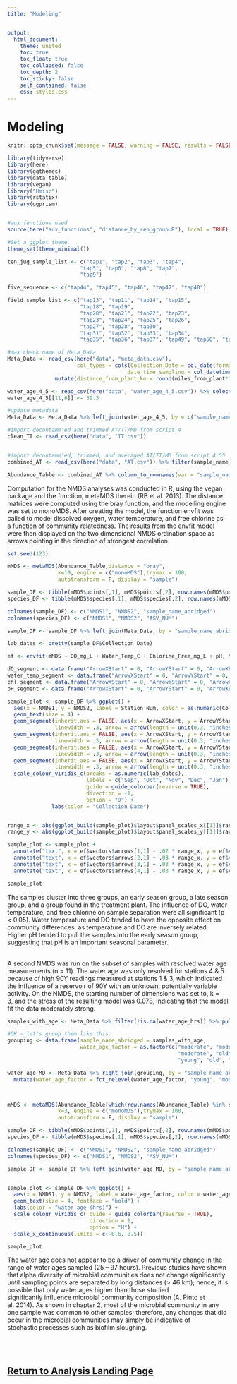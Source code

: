 ```yaml
---
title: "Modeling"


output:
  html_document:
    theme: united
    toc: true
    toc_float: true
    toc_collapsed: false
    toc_depth: 2
    toc_sticky: false
    self_contained: false
    css: styles.css
---
```


# Modeling


```r
knitr::opts_chunk$set(message = FALSE, warning = FALSE, results = FALSE, fig.align = 'center')

library(tidyverse)
library(here)
library(ggthemes)
library(data.table)
library(vegan)
library("Hmisc")
library(rstatix)
library(ggprism)


#aux functions used
source(here("aux_functions", "distance_by_rep_group.R"), local = TRUE)

#Set a ggplot theme
theme_set(theme_minimal())

```


```r

ten_jug_sample_list <- c("tap1", "tap2", "tap3", "tap4",
                       "tap5", "tap6", "tap8", "tap7",
                       "tap9")

five_sequence <- c("tap44", "tap45", "tap46", "tap47", "tap48")

field_sample_list <- c("tap13", "tap11", "tap14", "tap15",
                       "tap18", "tap19", 
                       "tap20", "tap21", "tap22", "tap23",
                       "tap23", "tap24", "tap25", "tap26",
                       "tap27", "tap28", "tap30",
                       "tap31", "tap32", "tap33", "tap34",
                       "tap35", "tap36", "tap37", "tap49", "tap50", "tap51", "tap52", "tap53", "tap54")

#max check name of Meta_Data
Meta_Data <- read_csv(here("data", "meta_data.csv"),
                      col_types = cols(Collection_Date = col_date(format = "%m/%d/%y"), date_time_filtering = col_datetime(format = "%m/%d/%y %H:%M"), 
                                      date_time_sampling = col_datetime(format = "%m/%d/%y %H:%M"),                                       date_time_yield_monitor_added = col_datetime(format = "%m/%d/%y %H:%M"))) %>% mutate(Station_Num = fct_relevel(Station_Num, "Post Filtration", "Post Chlorination", "Finished Water", "1", "3", "4", "5")) %>%
               mutate(distance_from_plant_km = round(miles_from_plant*1.61,2)) %>% mutate(Location_Clean = fct_relevel(Location_Clean, "Treatment Plant", "Stn. 1", "Stn. 3", "Stn. 4", "Stn. 5"))

water_age_4_5 <- read_csv(here("data", "water_age_4_5.csv")) %>% select(-Station_Num)
water_age_4_5[[11,6]] <- 39.3

#update metadata
Meta_Data <- Meta_Data %>% left_join(water_age_4_5, by = c("sample_name_abridged" = "sample_name")) %>% group_by(sample_name_abridged) %>% slice(1) %>% filter(sample_name_abridged != "tap12")

#import decontamm'ed and trimmed AT/TT/MD from script 4
clean_TT <- read_csv(here("data", "TT.csv"))


#import decontamm'ed, trimmed, and averaged AT/TT/MD from script 4.55
combined_AT <- read_csv(here("data", "AT.csv")) %>% filter(sample_name_abridged != "tap12")

Abundance_Table <- combined_AT %>% column_to_rownames(var = "sample_name_abridged")
```

Computation for the NMDS analyses was conducted in R, using the vegan package and the\ function, metaMDS therein (RB et al. 2013). The distance matrices were computed using the\ bray function, and the modelling engine was set to monoMDS. After creating the model, the\ function envfit was called to model dissolved oxygen, water temperature, and free chlorine as a\ function of community relatedness. The results from the envfit model were then displayed on the\ two dimensional NMDS ordination space as arrows pointing in the direction of strongest\ correlation.

```r

set.seed(123)

mMDS <- metaMDS(Abundance_Table,distance = "bray", 
                k=10, engine = c("monoMDS"),trymax = 100, 
                autotransform = F, display = "sample")

sample_DF <- tibble(mMDS$points[,1], mMDS$points[,2], row.names(mMDS$points))
species_DF <- tibble(mMDS$species[,1], mMDS$species[,2], row.names(mMDS$species))

colnames(sample_DF) <- c("NMDS1", "NMDS2", "sample_name_abridged")
colnames(species_DF) <- c("NMDS1", "NMDS2", "ASV_NUM")

sample_DF <- sample_DF %>% left_join(Meta_Data, by = "sample_name_abridged")

lab_dates <- pretty(sample_DF$Collection_Date)

ef <- envfit(mMDS ~ DO_mg_L + Water_Temp_C + Chlorine_Free_mg_L + pH, Meta_Data, na.rm = TRUE)

dO_segment <- data.frame("ArrowXStart" = 0, "ArrowYStart" = 0, "ArrowXEnd" = ef$vectors$arrows[1,1], "ArrowYEnd" = ef$vectors$arrows[1,2])
water_temp_segment <- data.frame("ArrowXStart" = 0, "ArrowYStart" = 0, "ArrowXEnd" = ef$vectors$arrows[2,1], "ArrowYEnd" = ef$vectors$arrows[2,2])
chl_segment <- data.frame("ArrowXStart" = 0, "ArrowYStart" = 0, "ArrowXEnd" = ef$vectors$arrows[3,1], "ArrowYEnd" = ef$vectors$arrows[3,2])
pH_segment <- data.frame("ArrowXStart" = 0, "ArrowYStart" = 0, "ArrowXEnd" = ef$vectors$arrows[4,1], "ArrowYEnd" = ef$vectors$arrows[4,2])

sample_plot <- sample_DF %>% ggplot() +
  aes(x = NMDS1, y = NMDS2, label = Station_Num, color = as.numeric(Collection_Date)) +
  geom_text(size = 4) +
  geom_segment(inherit.aes = FALSE, aes(x = ArrowXStart, y = ArrowYStart, xend = ArrowXEnd, yend = ArrowYEnd), data = dO_segment,
               linewidth = .3, arrow = arrow(length = unit(0.3, "inches"))) +
  geom_segment(inherit.aes = FALSE, aes(x = ArrowXStart, y = ArrowYStart, xend = ArrowXEnd, yend = ArrowYEnd), data = water_temp_segment,
               linewidth = .3, arrow = arrow(length = unit(0.3, "inches"))) +
  geom_segment(inherit.aes = FALSE, aes(x = ArrowXStart, y = ArrowYStart, xend = ArrowXEnd, yend = ArrowYEnd), data = chl_segment,
               linewidth = .3, arrow = arrow(length = unit(0.3, "inches"))) +
  geom_segment(inherit.aes = FALSE, aes(x = ArrowXStart, y = ArrowYStart, xend = ArrowXEnd, yend = ArrowYEnd), data = pH_segment,
               linewidth = .3, arrow = arrow(length = unit(0.3, "inches"))) +
  scale_colour_viridis_c(breaks = as.numeric(lab_dates), 
                         labels = c("Sep", "Oct", "Nov", "Dec", "Jan"),
                         guide = guide_colorbar(reverse = TRUE),
                         direction = -1,
                         option = "D") +
              labs(color = "Collection Date") 


range_x <- abs(ggplot_build(sample_plot)$layout$panel_scales_x[[1]]$range$range[1] - ggplot_build(sample_plot)$layout$panel_scales_x[[1]]$range$range[2])
range_y <- abs(ggplot_build(sample_plot)$layout$panel_scales_y[[1]]$range$range[1] - ggplot_build(sample_plot)$layout$panel_scales_y[[1]]$range$range[2])

sample_plot <- sample_plot +
  annotate("text", x = ef$vectors$arrows[1,1] - .02 * range_x, y = ef$vectors$arrows[1,2], label = "A", size = 4) +
  annotate("text", x = ef$vectors$arrows[2,1] + .03 * range_x, y = ef$vectors$arrows[2,2] + .01 * range_y, label = "B", size = 4) +
  annotate("text", x = ef$vectors$arrows[3,1] + .03 * range_x, y = ef$vectors$arrows[3,2] + .02 * range_y, label = "C", size = 4) +
  annotate("text", x = ef$vectors$arrows[4,1] - .03 * range_x, y = ef$vectors$arrows[4,2] - .01 * range_y, label = "D", size = 4)

sample_plot


```

The samples cluster into three groups, an early season group, a late season group, and a group\ found in the treatment plant. The influence of DO, water temperature, and free chlorine on\ sample separation were all significant (p < 0.05). Water temperature and DO tended to have the\ opposite effect on community differences: as temperature and DO are inversely related. Higher\ pH tended to pull the samples into the early season group, suggesting that pH is an important\ seasonal parameter.\
\


A second NMDS was run on the subset of samples with resolved water age measurements (n =\ 11). The water age was only resolved for stations 4 & 5 because of high 90Y readings\ measured at stations 1 & 3, which indicated the influence of a reservoir of 90Y with an unknown,\ potentially variable activity. On the NMDS, the starting number of dimensions was set to, k = 3,\ and the stress of the resulting model was 0.078, indicating that the model fit the data moderately\ strong.


```r
samples_with_age <- Meta_Data %>% filter(!is.na(water_age_hrs)) %>% pull(sample_name_abridged)

#OK - let's group them like this:
grouping <- data.frame(sample_name_abridged = samples_with_age, 
                       water_age_factor = as.factor(c("moderate", "moderate", "young", "old", 
                                                      "moderate", "old", "young", "moderate", 
                                                      "young", "old", "young")))

water_age_MD <- Meta_Data %>% right_join(grouping, by = "sample_name_abridged") %>%
  mutate(water_age_factor = fct_relevel(water_age_factor, "young", "moderate", "old"))



mMDS <- metaMDS(Abundance_Table[which(row.names(Abundance_Table) %in% samples_with_age), ],distance = "bray", 
                k=3, engine = c("monoMDS"),trymax = 100, 
                autotransform = F, display = "sample")

sample_DF <- tibble(mMDS$points[,1], mMDS$points[,2], row.names(mMDS$points))
species_DF <- tibble(mMDS$species[,1], mMDS$species[,2], row.names(mMDS$species))

colnames(sample_DF) <- c("NMDS1", "NMDS2", "sample_name_abridged")
colnames(species_DF) <- c("NMDS1", "NMDS2", "ASV_NUM")

sample_DF <- sample_DF %>% left_join(water_age_MD, by = "sample_name_abridged")


sample_plot <- sample_DF %>% ggplot() +
  aes(x = NMDS1, y = NMDS2, label = water_age_factor, color = water_age_hrs) +
  geom_text(size = 4, fontface = "bold") +
  labs(color = "water age (hrs)") +
  scale_colour_viridis_c( guide = guide_colorbar(reverse = TRUE),
                          direction = 1,
                          option = "H") +
  scale_x_continuous(limits = c(-0.6, 0.5))

sample_plot
```

The water age does not appear to be a driver of community change in the range of water ages\ sampled (25 – 97 hours). Previous studies have shown that alpha diversity of microbial\ communities does not change significantly until sampling points are separated by long distances\ (> 46 km); hence, it is possible that only water ages higher than those studied significantly\ influence microbial community composition (A. Pinto et al. 2014). As shown in chapter 2, most\ of the microbial community in any one sample was common to other samples; therefore, any\ changes that did occur in the microbial communities may simply be indicative of stochastic\ processes such as biofilm sloughing.

<br>
<br>

## [Return to Analysis Landing Page](index.html#Data_Analysis_and_Results)

<div class="tocify-extend-page" data-unique="tocify-extend-page" style="height: 0;"></div>
